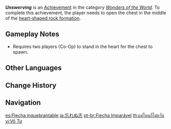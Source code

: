 {{Achievement Infobox
|id           = 81003
|order id     = 1003
|category     = Wonders of the World
|description  = Open the chest in the middle of the [[Yaoguang Shoal|heart-shaped rock formation]].
|requirements = Requires two players (Co-Op) to stand in the heart for the chest to spawn.
|primogems    = 5
|tracking     = 
|hidden       = 1
|topic        = Co-Op Mode
|type         = Exploration
}}
'''''Unswerving''''' is an [[Achievement]] in the category ''[[Wonders of the World]]''. To complete this achievement, the player needs to open the chest in the middle of the [[Yaoguang Shoal|heart-shaped rock formation]].

==Gameplay Notes==
* Requires two players (Co-Op) to stand in the heart for the chest to spawn.
<!--
==Trivia==

==Video Guides==
{{EVT
|video1   = 
|caption1 = 
}}
-->
==Other Languages==
{{Other Languages
|en      = Unswerving
|zhs     = 矢志不渝
|zhs_rm  = Shǐzhì Bù Yú
|zht     = 矢志不渝
|zht_rm  = Shǐzhì Bù Yú
|zh_tl   = Unwavering Devotion
|ja      = 忘れぬ志
|ja_rm   = Wasurenu Kokorozashi
|ja_tl   = Unforgettable Will
|ko      = 변함없는 사랑
|ko_tl   = Unchanging Love
|es      = Flecha inquebrantable
|es_tl   = Unbreakable Arrow
|fr      = Inébranlable
|fr_tl   = Unswerving
|ru      = Верность до конца
|ru_tl   = Loyalty Until the End
|th      = แค่ไหนก็ไม่หวั่น
|th_rm   = 
|th_tl   = 
|vi      = Vô Tư
|vi_tl   = 
|de      = Unerschütterlich
|de_tl   = Unswerving
|id      = Tekad Sekeras Baja
|id_tl   = Determination As Hard As Steel
|pt      = Flecha Imparável
|pt_tl   = 
|tr      = Yolundan Şaşmaz
|tr_tl   = From Their Path Unswerving
|it      = Incrollabile
|it_tl   = Unshakable
}}

==Change History==
{{Change History|1.0}}
<!--
==References==
{{Reflist}}
-->
==Navigation==
{{Achievement Navbox|Wonders of the World|Exploration}}

[[es:Flecha inquebrantable]]
[[ja:忘れぬ志]]
[[pt-br:Flecha Imparável]]
[[th:แค่ไหนก็ไม่หวั่น]]
[[vi:Vô Tư]]